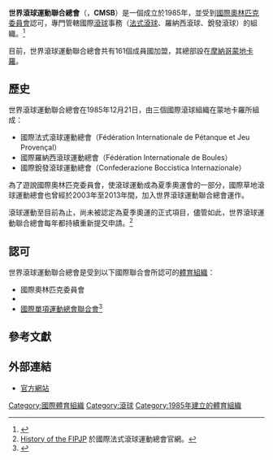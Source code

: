 {{Infobox Organization
|name = 世界滾球運動聯合總會<br>Confédération Mondiale des Sports de Boules
|image_border =
|size =
|caption = 
|motto = 
|type = [[國際體育組織列表|體育組織]]
|formation = 1985年12月21日
|headquarters = {{MON}}[[蒙地卡羅|蒙地卡羅]]
|membership = 161國會員國
|leader_title = 主席
|leader_name = {{flagicon|FRA}} Claude Azema
|website = [http://www.cmsboules.com/EN/index.cfm CMSB]
}}

'''世界滾球運動聯合總會'''（{{lang-fr|'''Confédération Mondiale des Sports de Boules'''}}，'''CMSB'''）是一個成立於1985年，並受到[[國際奧林匹克委員會|國際奧林匹克委員會]]認可，專門管轄國際[[滾球|滾球]]事務（[[法式滾球|法式滾球]]、羅納西滾球、銳發滾球）的組織。<ref>{{cite web|url=http://www.olympic.org/news?articleid=56067|title=IOC Reviews Sporting Programme for Future Games of the Olympiad|publisher=olympic.org|accessdate=2018年8月26日|archive-date=2020年11月16日|archive-url=https://web.archive.org/web/20201116141935/https://www.olympic.org/news?articleid=56067}}</ref>

目前，世界滾球運動聯合總會共有161個成員國加盟，其總部設在[[摩納哥|摩納哥]][[蒙地卡羅|蒙地卡羅]]。

==歷史==
世界滾球運動聯合總會在1985年12月21日，由三個國際滾球組織在蒙地卡羅所組成：

*國際法式滾球運動總會（Fédération Internationale de Pétanque et Jeu Provençal）
*國際羅納西滾球運動總會（Fédération Internationale de Boules）
*國際銳發滾球運動總會（Confederazione Boccistica Internazionale）

為了遊說國際奧林匹克委員會，使滾球運動成為夏季奧運會的一部分，國際草地滾球運動總會也曾經於2003年至2013年間，加入世界滾球運動聯合總會運作。

滾球運動至目前為止，尚未被認定為夏季奧運的正式項目，儘管如此，世界滾球運動聯合總會每年都持續重新提交申請。<ref>[http://www.fipjp.com/en/modern_history History of the FIPJP] {{Wayback|url=http://www.fipjp.com/en/modern_history |date=20120810000056 }}於國際法式滾球運動總會官網。</ref>

==認可==
世界滾球運動聯合總會是受到以下國際聯合會所認可的[[國際體育組織列表|體育組織]]：

*國際奧林匹克委員會
*{{link-en|國際奧會承認運動總會聯合會|Association of IOC Recognised International Sports Federations}}
*[[國際單項運動總會聯合會|國際單項運動總會聯合會]]<ref>{{cite web|url=http://www.sportaccord.com/en/members/index.php?idContent=644&idIndex=32|title=SportAccord – Members|publisher=sportaccord.com|accessdate=2018年8月26日|archive-url=https://web.archive.org/web/20120507073823/http://www.sportaccord.com/en/members/index.php?idContent=644&idIndex=32|archive-date=2012-05-07|dead-url=yes}}</ref>

==參考文獻==
<div class="references-small">
<references />
</div>

==外部連結==
*[https://web.archive.org/web/20131020040154/http://www.cmsboules.com/EN/index.cfm 官方網站]

{{國際運動總會}}

[[Category:國際體育組織|Category:國際體育組織]]
[[Category:滾球|Category:滾球]]
[[Category:1985年建立的體育組織|Category:1985年建立的體育組織]]